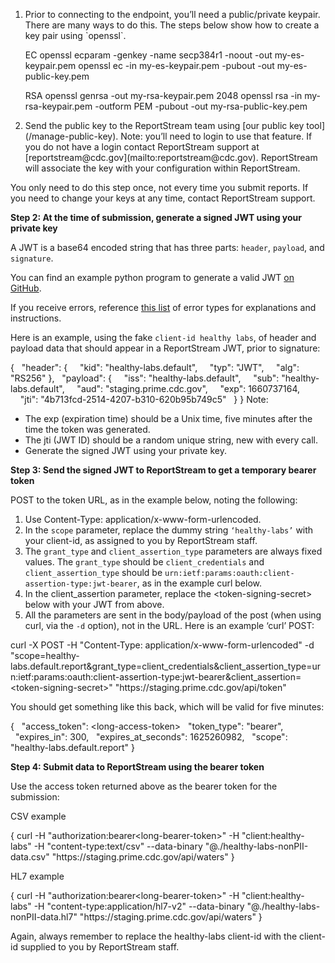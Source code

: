 

<ol>
<li>
Prior to connecting to the endpoint, you’ll need a public/private keypair. There are many ways to do this. The steps below show how to create a key pair using `openssl`.

  EC
<CodeSnippet>
  openssl ecparam -genkey -name secp384r1 -noout -out my-es-keypair.pem
  openssl ec -in my-es-keypair.pem -pubout -out  my-es-public-key.pem
</CodeSnippet>

  RSA
<CodeSnippet>
    openssl genrsa -out my-rsa-keypair.pem 2048
    openssl rsa -in my-rsa-keypair.pem -outform PEM -pubout -out my-rsa-public-key.pem
</CodeSnippet>

</li>

<li>Send the public key to the ReportStream team using [our public key tool](/manage-public-key).
Note: you’ll need to login to use that feature. If you do not have a login contact ReportStream support at [reportstream@cdc.gov](mailto:reportstream@cdc.gov). ReportStream will associate the key with your configuration within ReportStream.</li>
</ol>

You only need to do this step once, not every time you submit reports. If you need to change your keys at any time, contact ReportStream support.

**Step 2: At the time of submission, generate a signed JWT using your private key**

A JWT is a base64 encoded string that has three parts: `header`, `payload`, and `signature`.

You can find an example python program to generate a valid JWT [on GitHub](https://github.com/CDCgov/prime-reportstream/tree/master/prime-router/examples/generate-jwt-python/).

If you receive errors, reference [this list](https://github.com/CDCgov/prime-reportstream/tree/master/prime-router/examples/generate-jwt-python/jwt-errors.md) of error types for explanations and instructions.

Here is an example, using the fake `client-id healthy labs`, of header and payload data that should appear in a ReportStream JWT, prior to signature:

<CodeSnippet>
    &#123;
        &nbsp;&nbsp;"header": &#123;
        &nbsp;&nbsp;&nbsp;&nbsp;"kid": "<span className="text-highlight">healthy-labs</span>.default",
        &nbsp;&nbsp;&nbsp;&nbsp;"typ": "JWT",
        &nbsp;&nbsp;&nbsp;&nbsp;"alg": "RS256"
        &#125;,
        &nbsp;&nbsp;"payload": &#123;
        &nbsp;&nbsp;&nbsp;&nbsp;"iss": "<span className="text-highlight">healthy-labs</span>.default",
        &nbsp;&nbsp;&nbsp;&nbsp;"sub": "<span className="text-highlight">healthy-labs</span>.default",
        &nbsp;&nbsp;&nbsp;&nbsp;"aud": "staging.prime.cdc.gov",
        &nbsp;&nbsp;&nbsp;&nbsp;"exp": 1660737164,
        &nbsp;&nbsp;&nbsp;&nbsp;"jti": "4b713fcd-2514-4207-b310-620b95b749c5"
        &nbsp;&nbsp;&#125;
    &#125;
</CodeSnippet>

<Alert type="tip">
    <span className="text-bold">Note:</span>
    <ul>
        <li>The exp (expiration time) should be a Unix time, five minutes after the time the token was generated.</li>
        <li>The jti (JWT ID) should be a random unique string, new with every call.</li>
        <li>Generate the signed JWT using your private key.</li>
    </ul>
</Alert>


**Step 3: Send the signed JWT to ReportStream to get a temporary bearer token**

POST to the token URL, as in the example below, noting the following:
1. Use Content-Type: application/x-www-form-urlencoded.
2. In the `scope` parameter, replace the dummy string `‘healthy-labs’` with your client-id, as assigned to you by ReportStream staff.
3. The `grant_type` and `client_assertion_type` parameters are always fixed values. The `grant_type` should be `client_credentials` and `client_assertion_type` should be `urn:ietf:params:oauth:client-assertion-type:jwt-bearer`, as in the example curl below.
4. In the client_assertion parameter, replace the \<token-signing-secret\> below with your JWT from above.
5. All the parameters are sent in the body/payload of the post (when using curl, via the `-d` option), not in the URL.
Here is an example ‘curl’ POST:

<CodeSnippet>
    curl -X POST -H "Content-Type: application/x-www-form-urlencoded" -d "scope=<span className="text-highlight">healthy-labs</span>.default.report&grant_type=client_credentials&client_assertion_type=urn:ietf:params:oauth:client-assertion-type:jwt-bearer&client_assertion=&lt;token-signing-secret&gt;"
        "https://staging.prime.cdc.gov/api/token"
</CodeSnippet>

You should get something like this back, which will be valid for five minutes:

<CodeSnippet>
    &#123;
    &nbsp;&nbsp;"access_token": &lt;long-access-token&gt;
    &nbsp;&nbsp;"token_type": "bearer",
    &nbsp;&nbsp;"expires_in": 300,
    &nbsp;&nbsp;"expires_at_seconds": 1625260982,
    &nbsp;&nbsp;"scope": "<span className="text-highlight">healthy-labs</span>.default.report"
    &#125;
</CodeSnippet>

**Step 4: Submit data to ReportStream using the bearer token**

Use the access token returned above as the bearer token for the submission:

CSV example

<CodeSnippet>
&#123;
    curl -H "authorization:bearer&lt;long-bearer-token&gt;" -H "client:<span className="text-highlight">healthy-labs</span>"  -H "content-type:text/csv" --data-binary "@./<span className="text-highlight">healthy-labs</span>-nonPII-data.csv" "https://staging.prime.cdc.gov/api/waters"
&#125;
</CodeSnippet>

HL7 example

<CodeSnippet>
&#123;
    curl -H "authorization:bearer&lt;long-bearer-token&gt;" -H "client:<span className="text-highlight">healthy-labs</span>"  -H "content-type:application/hl7-v2" --data-binary "@./<span className="text-highlight">healthy-labs</span>-nonPII-data.hl7" "https://staging.prime.cdc.gov/api/waters"
&#125;
</CodeSnippet>

Again, always remember to replace the healthy-labs client-id with the client-id supplied to you by ReportStream staff.